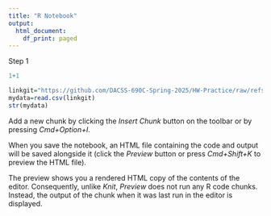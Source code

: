```yaml
---
title: "R Notebook"
output:
  html_document:
    df_print: paged
---
```


Step 1
```r
1+1
```
```r
linkgit="https://github.com/DACSS-690C-Spring-2025/HW-Practice/raw/refs/heads/main/airports.csv"
mydata=read.csv(linkgit)
str(mydata)
```


Add a new chunk by clicking the *Insert Chunk* button on the toolbar or by pressing *Cmd+Option+I*.

When you save the notebook, an HTML file containing the code and output will be saved alongside it (click the *Preview* button or press *Cmd+Shift+K* to preview the HTML file). 

The preview shows you a rendered HTML copy of the contents of the editor. Consequently, unlike *Knit*, *Preview* does not run any R code chunks. Instead, the output of the chunk when it was last run in the editor is displayed.

